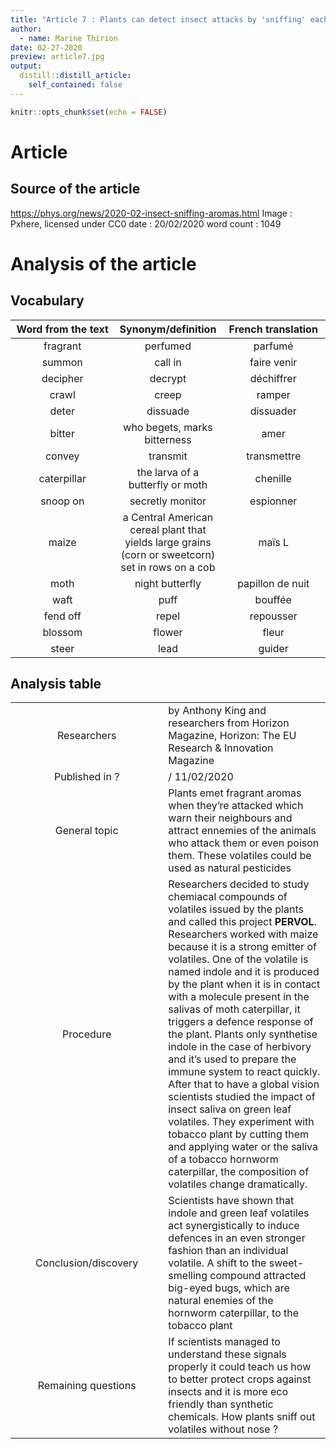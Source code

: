```yaml
---
title: "Article 7 : Plants can detect insect attacks by 'sniffing' each other's aromas"
author:
  - name: Marine Thirion
date: 02-27-2020
preview: article7.jpg
output:
  distill::distill_article:
    self_contained: false
---
```


```r
knitr::opts_chunk$set(echo = FALSE)
```

# Article 
## Source of the article 
[https://phys.org/news/2020-02-insect-sniffing-aromas.html](https://phys.org/news/2020-02-insect-sniffing-aromas.html)
Image : Pxhere, licensed under CC0
date : 20/02/2020
word count : 1049

# Analysis of the article 
## Vocabulary

| Word from the text   | Synonym/definition   | French translation   |
|:--------------------:|:--------------------:|:--------------------:|
| fragrant | perfumed  | parfumé |
| summon | call in | faire venir |
| decipher | decrypt | déchiffrer |
| crawl | creep | ramper |
| deter | dissuade | dissuader |
| bitter | who begets, marks bitterness | amer |
| convey | transmit | transmettre |
| caterpillar | the larva of a butterfly or moth | chenille |
| snoop on | secretly monitor | espionner |
| maize | a Central American cereal plant that yields large grains (corn or sweetcorn) set in rows on a cob | maïs L
| moth | night butterfly | papillon de nuit |
| waft | puff | bouffée |
| fend off | repel | repousser | 
| blossom | flower | fleur |
| steer | lead | guider |


## Analysis table

|                                |                                  |
|:------------------------------:|----------------------------------|
| Researchers        | by Anthony King and researchers from Horizon Magazine, Horizon: The EU Research & Innovation Magazine      |
| Published in ?  | / 11/02/2020  |
| General topic    | Plants emet fragrant aromas when they're attacked which warn their neighbours and attract ennemies of the animals who attack them or even poison them. These volatiles could be used as natural pesticides |
| Procedure     | Researchers decided to study chemiacal compounds of volatiles issued by the plants and called this project **PERVOL**. Researchers worked with maize because it is a strong emitter of volatiles. One of the volatile is named indole and it is produced by the plant when it is in contact with a molecule present in the salivas of moth caterpillar, it triggers a defence response of the plant. Plants only synthetise indole in the case of herbivory and it's used to prepare the immune system to react quickly.  After that to have a global vision scientists studied the impact of insect saliva on green leaf volatiles. They experiment with tobacco plant by cutting them and applying water or the saliva of a tobacco hornworm caterpillar, the composition of volatiles change dramatically. |
| Conclusion/discovery    | Scientists have shown that indole and green leaf volatiles act synergistically to induce defences in an even stronger fashion than an individual volatile. A shift to the sweet-smelling compound attracted big-eyed bugs, which are natural enemies of the hornworm caterpillar, to the tobacco plant |
| Remaining questions   | If scientists managed to understand these signals properly it could teach us how to better protect crops against insects and it is more eco friendly than synthetic chemicals. How plants sniff out volatiles without nose ?  |

